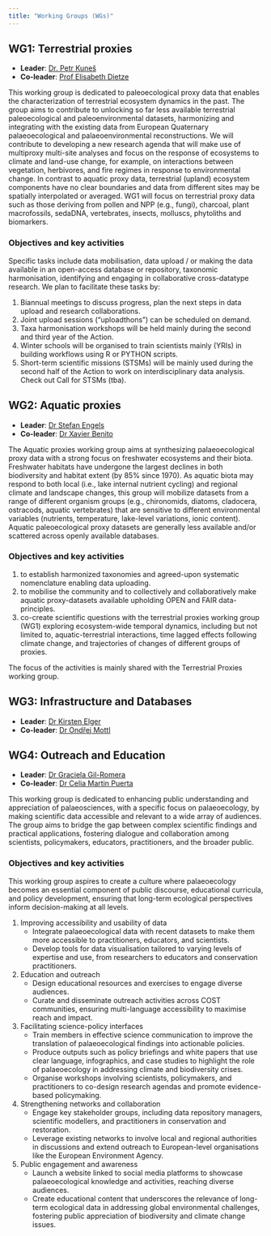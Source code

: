 ```yaml
---
title: "Working Groups (WGs)"
---
```


## WG1: Terrestrial proxies

- **Leader**: [Dr. Petr Kuneš](/coregroup.qmd#dr-petr-kuneš) 
- **Co-leader**: [Prof Elisabeth Dietze](/coregroup.qmd#prof-elisabeth-dietze)

This working group is dedicated to paleoecological proxy data that enables the characterization of terrestrial ecosystem dynamics in the past. The group aims to contribute to unlocking so far less available terrestrial paleoecological and paleoenvironmental datasets, harmonizing and integrating with the existing data from European Quaternary palaeoecological and palaeoenvironmental reconstructions. We will contribute to developing a new research agenda that will make use of multiproxy multi-site analyses and focus on the response of ecosystems to climate and land-use change, for example, on interactions between vegetation, herbivores, and fire regimes in response to environmental change.
In contrast to aquatic proxy data, terrestrial (upland) ecosystem components have no clear boundaries and data from different sites may be spatially interpolated or averaged. WG1 will focus on terrestrial proxy data such as those deriving from pollen and NPP (e.g., fungi), charcoal, plant macrofossils, sedaDNA, vertebrates, insects, molluscs, phytoliths and biomarkers. 

### **Objectives and key activities**

Specific tasks include data mobilisation, data upload / or making the data available in an open-access database or repository, taxonomic harmonisation, identifying and engaging in collaborative cross-datatype research. We plan to facilitate these tasks by:

1. Biannual meetings to discuss progress, plan the next steps in data upload and research collaborations. 
2. Joint upload sessions ("uploadthons") can be scheduled on demand. 
3. Taxa harmonisation workshops will be held mainly during the second and third year of the Action. 
4. Winter schools will be organised to train scientists mainly (YRIs) in building workflows using R or PYTHON scripts. 
5. Short-term scientific missions (STSMs) will be mainly used during the second half of the Action to work on interdisciplinary data analysis. Check out Call for STSMs (tba).

## WG2: Aquatic proxies

- **Leader**: [Dr Stefan Engels](/coregroup.qmd#dr-stefan-engels)
- **Co-leader**: [Dr Xavier Benito](/coregroup.qmd#dr-xavier-benito)

The Aquatic proxies working group aims at synthesizing palaeoecological proxy data with a strong focus on freshwater ecosystems and their biota. Freshwater habitats have undergone the largest declines in both biodiversity and habitat extent (by 85% since 1970). As aquatic biota may respond to both local (i.e., lake internal nutrient cycling) and regional climate and landscape changes, this group will mobilize datasets from a range of different organism groups (e.g., chironomids, diatoms, cladocera, ostracods, aquatic vertebrates) that are sensitive to different environmental variables (nutrients, temperature, lake-level variations, ionic content). Aquatic paleoecological proxy datasets are generally less available and/or scattered across openly available databases.

### **Objectives and key activities**

1. to establish harmonized taxonomies and agreed-upon systematic nomenclature enabling data uploading.
2. to mobilise the community and to collectively and collaboratively make aquatic proxy-datasets available upholding OPEN and FAIR data-principles.
3.  co-create scientific questions with the terrestrial proxies working group (WG1) exploring ecosystem-wide temporal dynamics, including but not limited to, aquatic-terrestrial interactions, time lagged effects following climate change, and trajectories of changes of different groups of proxies.

The focus of the activities is mainly shared with the Terrestrial Proxies working group.

## WG3: Infrastructure and Databases

- **Leader**: [Dr Kirsten Elger](/coregroup.qmd#dr-kirsten-elger)
- **Co-leader**: [Dr Ondřej Mottl](/coregroup.qmd#dr-ondřej-mottl)

## WG4: Outreach and Education

- **Leader**: [Dr Graciela Gil-Romera](/coregroup.qmd#dr-graciela-gil-romera)
- **Co-leader**: [Dr Celia Martin Puerta](/coregroup.qmd#dr-celia-martin-puerta)

This working group is dedicated to enhancing public understanding and appreciation of palaeosciences, with a specific focus on palaeoecology, by making scientific data accessible and relevant to a wide array of audiences. The group aims to bridge the gap between complex scientific findings and practical applications, fostering dialogue and collaboration among scientists, policymakers, educators, practitioners, and the broader public.

### **Objectives and key activities**

This working group aspires to create a culture where palaeoecology becomes an essential component of public discourse, educational curricula, and policy development, ensuring that long-term ecological perspectives inform decision-making at all levels.

1. Improving accessibility and usability of data
   + Integrate palaeoecological data with recent datasets to make them more accessible to practitioners, educators, and scientists.
   + Develop tools for data visualisation tailored to varying levels of expertise and use, from researchers to educators and conservation practitioners.

2. Education and outreach
   + Design educational resources and exercises to engage diverse audiences.
   + Curate and disseminate outreach activities across COST communities, ensuring multi-language accessibility to maximise reach and impact.

3. Facilitating science-policy interfaces
   + Train members in effective science communication to improve the translation of palaeoecological findings into actionable policies.
   + Produce outputs such as policy briefings and white papers that use clear language, infographics, and case studies to highlight the role of palaeoecology in addressing climate and biodiversity crises.
   + Organise workshops involving scientists, policymakers, and practitioners to co-design research agendas and promote evidence-based policymaking.

4. Strengthening networks and collaboration
   + Engage key stakeholder groups, including data repository managers, scientific modellers, and practitioners in conservation and restoration.
   + Leverage existing networks to involve local and regional authorities in discussions and extend outreach to European-level organisations like the European Environment Agency.

5. Public engagement and awareness
   + Launch a website linked to social media platforms to showcase palaeoecological knowledge and activities, reaching diverse audiences.
   + Create educational content that underscores the relevance of long-term ecological data in addressing global environmental challenges, fostering public appreciation of biodiversity and climate change issues.





